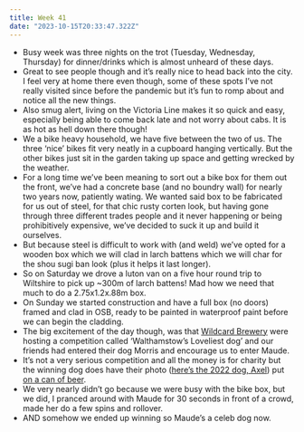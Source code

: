 ```yaml
---
title: Week 41
date: "2023-10-15T20:33:47.322Z"
---
```


- Busy week was three nights on the trot (Tuesday, Wednesday, Thursday) for dinner/drinks which is almost unheard of these days.
- Great to see people though and it’s really nice to head back into the city. I feel very at home there even though, some of these spots I’ve not really visited since before the pandemic but it’s fun to romp about and notice all the new things.
- Also smug alert, living on the Victoria Line makes it so quick and easy, especially being able to come back late and not worry about cabs. It is as hot as hell down there though!
- We a bike heavy household, we have five between the two of us. The three ‘nice’ bikes fit very neatly in a cupboard hanging vertically. But the other bikes just sit in the garden taking up space and getting wrecked by the weather.
- For a long time we’ve been meaning to sort out a bike box for them out the front, we’ve had a concrete base (and no boundry wall) for nearly two years now, patiently wating. We wanted said box to be fabricated for us out of steel, for that chic rusty corten look, but having gone through three different trades people and it never happening or being prohibitively expensive, we’ve decided to suck it up and build it ourselves.
- But because steel is difficult to work with (and weld) we’ve opted for a wooden box which we will clad in larch battens which we will char for the shou sugi ban look (plus it helps it last longer).
- So on Saturday we drove a luton van on a five hour round trip to Wiltshire to pick up ~300m of larch battens! Mad how we need that much to do a 2.75x1.2x.88m box.
- On Sunday we started construction and have a full box (no doors) framed and clad in OSB, ready to be painted in waterproof paint before we can begin the cladding.
- The big excitement of the day though, was that [Wildcard Brewery](https://www.wildcardbrewery.co.uk/) were hosting a competition called ‘Walthamstow’s Loveliest dog’ and our friends had entered their dog Morris and encourage us to enter Maude.
- It’s not a very serious competition and all the money is for charity but the winning dog does have their photo ([here’s the 2022 dog, Axel](https://imagedelivery.net/tfgleCjJafHVtd2F4ngDnQ/a0972aee-9fa2-43e2-9fd7-398208d41100/large)) put [on a can of beer](https://shop.wildcardbrewery.co.uk/products/lovely-dog-pale-ale-4-6).
- We very nearly didn’t go because we were busy with the bike box, but we did, I pranced around with Maude for 30 seconds in front of a crowd, made her do a few spins and rollover.
- AND somehow we ended up winning so Maude’s a celeb dog now.
